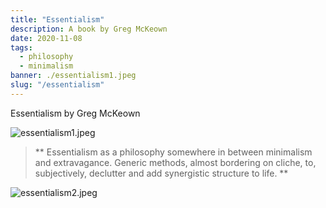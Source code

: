 ---
title: "Essentialism"
description: A book by Greg McKeown
date: 2020-11-08
tags:
  - philosophy
  - minimalism
banner: ./essentialism1.jpeg
slug: "/essentialism"
---

Essentialism by Greg McKeown

![essentialism1.jpeg](essentialism1.jpeg)

> ** Essentialism as a philosophy somewhere in between minimalism and extravagance. Generic methods, almost bordering on cliche, to, subjectively, declutter and add synergistic structure to life. **

![essentialism2.jpeg](essentialism2.jpeg)